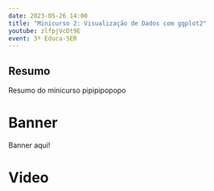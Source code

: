 ```yaml
---
date: 2023-05-26 14:00
title: "Minicurso 2: Visualização de Dados com ggplot2"
youtube: zlfpjVcDt9E
event: 3º Educa-SER
---
```


## Resumo

Resumo do minicurso pipipipopopo

# Banner

Banner aqui!

# Video
